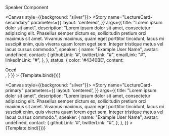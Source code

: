 
<Meta title="molecules/LectureCard" component={LectureCard} />


Speaker Component

<Canvas style={{background: "silver"}}>
    <Story
        name="LectureCard-secondary"
        parameters={{
            layout: 'centered',
        }}
        args={{
            title: "Lorem ipsum dolor sit amet",
            description: "Lorem ipsum dolor sit amet, consectetur adipiscing elit. Phasellus semper dictum ex, sollicitudin pretium orci maximus sit amet. Vivamus maximus, quam eget porttitor tincidunt, lacus mi suscipit enim, quis viverra quam lorem eget sem. Integer tristique metus vel lacus cursus commodo.",
            speaker: {
                name: "Example User Name",
                avatar: undefined,
                contact: {
                    githubLink: '#',
                    twitterLink: "#",
                    emailLink: "#",
                    linkedInLink: "#",
                },
                },
            status: {
                color: '#4340BE',
                content: <div>Oceń</div>,
            }
        }}
    >
        {Template.bind({})}
    </Story>
</Canvas>

<Canvas style={{background: "silver"}}>
    <Story
        name="LectureCard-primary"
        parameters={{
            layout: 'centered',
        }}
        args={{
            title: "Lorem ipsum dolor sit amet",
            description: "Lorem ipsum dolor sit amet, consectetur adipiscing elit. Phasellus semper dictum ex, sollicitudin pretium orci maximus sit amet. Vivamus maximus, quam eget porttitor tincidunt, lacus mi suscipit enim, quis viverra quam lorem eget sem. Integer tristique metus vel lacus cursus commodo.",
            speaker: {
                name: "Example User Name",
                avatar: undefined,
                contact: {
                    githubLink: '#',
                    twitterLink: "#",
                },
                },
        }}
    >
        {Template.bind({})}
    </Story>
</Canvas>